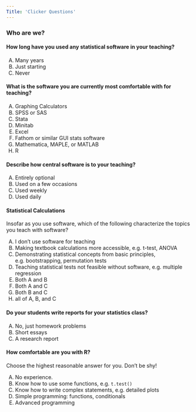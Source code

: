 ```yaml
---
Title: 'Clicker Questions'
---
```

 
### Who are we?
 

#### How long have you used any statistical software in your teaching?
 
 (A) Many years
 (B) Just starting
 (C) Never
 
#### What is the software you are currently most comfortable with for teaching?
 
 (A) Graphing Calculators
 (B) SPSS or SAS
 (D) Stata
 (E) Minitab
 (F) Excel
 (F) Fathom or similar GUI stats software
 (G) Mathematica, MAPLE, or MATLAB
 (H) R
 
#### Describe how central software is to your teaching?
 
 (A) Entirely optional
 (B) Used on a few occasions
 (C) Used weekly
 (D) Used daily
 
#### Statistical Calculations
 
 Insofar as you use software, which of the following characterize the topics you teach with software?
 
 (A) I don't use software for teaching
 (A) Making textbook calculations more accessible, e.g. t-test, ANOVA
 (B) Demonstrating statistical concepts from basic principles, e.g. bootstrapping, permutation tests
 (C) Teaching statistical tests not feasible without software, e.g. multiple regression
 (C) Both A and B
 (C) Both A and C
 (C) Both B and C
 (C) all of A, B, and C
 
#### Do your students write reports for your statistics class?

(A) No, just homework problems
(B) Short essays
(C) A research report

#### How comfortable are you with R?

Choose the highest reasonable answer for you.  Don't be shy!

(A) No experience.
(B) Know how to use some functions, e.g. `t.test()`
(C) Know how to write complex statements, e.g. detailed plots
(D) Simple programming: functions, conditionals
(E) Advanced programming

